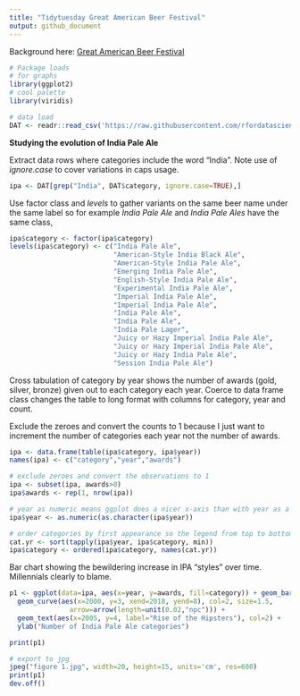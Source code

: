```yaml
---
title: "Tidytuesday Great American Beer Festival"
output: github_document
---
```


Background here: [Great American Beer Festival](https://github.com/rfordatascience/tidytuesday/blob/master/data/2020/2020-10-20/readme.md)

```r
# Package loads
# for graphs
library(ggplot2)
# cool palette
library(viridis)

# data load
DAT <- readr::read_csv('https://raw.githubusercontent.com/rfordatascience/tidytuesday/master/data/2020/2020-10-20/beer_awards.csv')

```

**Studying the evolution of India Pale Ale**

Extract data rows where categories include the word "India". Note use of *ignore.case* to cover variations in caps usage.

```r
ipa <- DAT[grep("India", DAT$category, ignore.case=TRUE),]
```

Use factor class and *levels* to gather variants on the same beer name under the same label so for example *India Pale Ale* and *India Pale Ales* have the same class,

```r
ipa$category <- factor(ipa$category)
levels(ipa$category) <- c("India Pale Ale",
                          "American-Style India Black Ale",
                          "American-Style India Pale Ale",
                          "Emerging India Pale Ale",
                          "English-Style India Pale Ale",
                          "Experimental India Pale Ale",
                          "Imperial India Pale Ale",
                          "Imperial India Pale Ale",
                          "India Pale Ale",
                          "India Pale Ale",
                          "India Pale Lager",
                          "Juicy or Hazy Imperial India Pale Ale",
                          "Juicy or Hazy Imperial India Pale Ale",
                          "Juicy or Hazy India Pale Ale",
                          "Session India Pale Ale")
```

Cross tabulation of category by year shows the number of awards (gold, silver, bronze) given out to each category each year. Coerce to data frame class changes the table to long format with columns for category, year and count. 

Exclude the zeroes and convert the counts to 1 because I just want to increment the number of categories each year not the number of awards.

```r
ipa <- data.frame(table(ipa$category, ipa$year))
names(ipa) <- c("category","year","awards")

# exclude zeroes and convert the observations to 1
ipa <- subset(ipa, awards>0)
ipa$awards <- rep(1, nrow(ipa))

# year as numeric means ggplot does a nicer x-axis than with year as a factor
ipa$year <- as.numeric(as.character(ipa$year))

# order categories by first appearance so the legend from top to bottom will match the category appearance from left to right
cat.yr <- sort(tapply(ipa$year, ipa$category, min))
ipa$category <- ordered(ipa$category, names(cat.yr))
```

Bar chart showing the bewildering increase in IPA "styles" over time. Millennials clearly to blame.

```r
p1 <- ggplot(data=ipa, aes(x=year, y=awards, fill=category)) + geom_bar(stat="identity") +
  geom_curve(aes(x=2000, y=3, xend=2018, yend=8), col=2, size=1.5, 
               arrow=arrow(length=unit(0.02,"npc"))) +
  geom_text(aes(x=2005, y=4, label="Rise of the Hipsters"), col=2) + 
  ylab("Number of India Pale Ale categories")

print(p1)

# export to jpg
jpeg("figure 1.jpg", width=20, height=15, units='cm', res=600)
print(p1)
dev.off()
```
